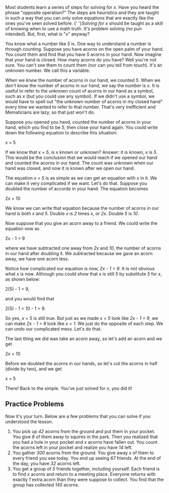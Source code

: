 
<Lesson course = "Algebra" lesson = "1" title = "Solving for a Variable" author = "Caleb Ignace" date = "July 3, 2023" imageName = "acorns.png" tags = "algebra, solve for x, solve for variable, solving for x, solving for variable" description = "Most students learn a series of steps for solving for x. Have you heard the phrase 'opposite operation?' The steps are heuristics and they are taught in such a way that you can only solve equations that are exactly like the ones you've seen solved before.">

Most students learn a series of steps for solving for <I>x</I>.
Have you heard the phrase "opposite operation?"
The steps are heuristics and they are taught in such a way that you can only solve equations that are exactly like the ones you've seen solved before.
{' '}<i>Solving for <I>x</I></i> should be taught as a skill of knowing when to use a math truth.
It's problem solving (no pun intended). But, first, what is "<I>x</I>" anyway?

You know what a number like <I>5</I> is.
One way to understand a number is through counting.
Suppose you have acorns on the open palm of your hand.
You count them and find that you have <I>5</I> acorns in your hand.
Now imagine that your hand is closed. How many acorns do you have?
Well you're not sure.
You can't see them to count them (nor can you tell from touch).
It's an <i>unknown</i> number. We call this a variable.

When we <i>knew</i> the number of acorns in our hand, we counted <I>5</I>.
When we <i>don't know</i> the number of acorns in our hand, we say the number is <I>x</I>.
It is useful to refer to the unknown count of acorns in our hand as a symbol, such as <I>x</I> (but you could use any symbol).
If we didn't use a symbol, we would have to spell out "the unknown number of acorns in my closed hand" every time we wanted to refer to that number.
That's very inefficient and Mematicians are lazy, so that just won't do.

Suppose you opened you hand, counted the number of acorns in your hand, which you find to be <I>5</I>, then close your hand again.
You could write down the following equation to describe this situation:

<M>x = 5</M>

If we know that <I>x = 5</I>, is x known or unknown? Answer: it is known, <I>x</I> is <I>5</I>.
This would be the conclusion that we would reach if we opened our hand and counted the acorns in our hand.
The count was unknown when our hand was closed, and now it is known after we open our hand.

The equation <I>x = 5</I> is as simple as we can get an equation with x in it.
We can make it very complicated if we want. Let's do that.
Suppose you doubled the number of accords in your hand. The equation becomes

<M>2x = 10</M>

We know we can write that equation because the number of acorns in our hand is both <I>x</I> and <I>5</I>.
Double <I>x</I> is <I>2</I> times <I>x</I>, or <I>2x</I>.
Double <I>5</I> is <I>10</I>.

Now suppose that you give an acorn away to a friend. We could write the equation now as

<M>2x - 1 = 9</M>

where we have subtracted one away from <I>2x</I> and <I>10</I>, the number of acorns in our hand after doubling it.
We subtracted because we gave an acorn away, we have one acorn less.

Notice how complicated our equation is now, <I>2x - 1 = 9</I>. It is not obvious what x is now.
Although you could show that x is still <I>5</I> by substitute <I>5</I> for <I>x</I>, as shown below:

<M>2(5) - 1 = 9,</M>

and you would find that

<M>2(5) - 1 = 10 - 1 = 9.</M>

So yes, <I>x = 5</I> is still true.
But just as we made <I>x = 5</I> look like <I>2x - 1 = 9</I>, we can make <I>2x - 1 = 9</I> look like <I>x = 1</I>.
We just do the opposite of each step. We can undo our complicated mess. Let's do that.

The last thing we did was take an acorn away, so let's add an acorn and we get

<M>2x = 10</M>

Before we doubled the acorns in our hands, so let's cut the acorns in half (divide by two), and we get

<M>x = 5</M>

There! Back to the simple. You've just solved for <I>x</I>, you did it!

<h2 style={{textAlign: "left"}}>Practice Problems</h2>

Now it's your turn. Below are a few problems that you can solve if you understood the lesson.

<ol>
  <li>
    You pick up <I>42</I> acorns from the ground and put them in your pocket. You give <I>8</I> of them away to squires in the park. Then you realized that you had a hole in your pocket and <I>x</I> acorns have fallen out. You count the acorns left in your pocket and realize you have <I>14</I> left.
    <Answer correct = "20"></Answer>
  </li>
  <li>
    You gather <I>300</I> acorns from the ground. You give away <I>x</I> of them to every friend you see today. You end up seeing <I>67</I> friends. At the end of the day, you have <I>32</I> acorns left.
    <Answer correct = "4"></Answer>
  </li>
  <li>
    You get a group of <I>5</I> friends together, including yourself. Each friend is to find <I>x</I> acorns and return to a meeting place. Everyone returns with exactly <I>1</I> extra acorn than they were suppose to collect. You find that the group has collected <I>145</I> acorns.
    <Answer correct = "28"></Answer>
  </li>
</ol>

</Lesson>
